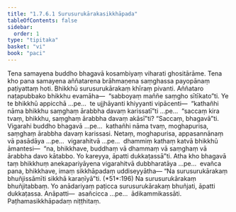 ```yaml
---
title: "1.7.6.1 Surusurukārakasikkhāpada"
tableOfContents: false
sidebar:
  order: 1
type: "tipitaka"
basket: "vi"
book: "paci"
---
```



<DynamicBreadcrumb />

<Division number="627" book="paci">

<Paragraph number="1939" book="paci">
Tena samayena buddho bhagavā kosambiyaṃ viharati ghositārāme. Tena kho pana samayena aññatarena brāhmaṇena saṃghassa payopānaṃ paṭiyattaṃ hoti. Bhikkhū surusurukārakaṃ khīraṃ pivanti. Aññataro naṭapubbako bhikkhu evamāha—  “sabboyaṃ maññe saṃgho sītīkato”ti.
</Paragraph>

<Paragraph number="1940" book="paci">
Ye te bhikkhū appicchā …pe…  te ujjhāyanti khiyyanti vipācenti—  “kathañhi nāma bhikkhu saṃghaṃ ārabbha davaṃ karissatī”ti …pe…  “saccaṃ kira tvaṃ, bhikkhu, saṃghaṃ ārabbha davaṃ akāsī”ti? “Saccaṃ, bhagavā”ti. Vigarahi buddho bhagavā …pe…  kathañhi nāma tvaṃ, moghapurisa, saṃghaṃ ārabbha davaṃ karissasi. Netaṃ, moghapurisa, appasannānaṃ vā pasādāya …pe…  vigarahitvā …pe…  dhammiṃ kathaṃ katvā bhikkhū āmantesi—  “na, bhikkhave, buddhaṃ vā dhammaṃ vā saṃghaṃ vā ārabbha davo kātabbo. Yo kareyya, āpatti dukkaṭassā”ti. Atha kho bhagavā taṃ bhikkhuṃ anekapariyāyena vigarahitvā dubbharatāya …pe…  evañca pana, bhikkhave, imaṃ sikkhāpadaṃ uddiseyyātha—
</Paragraph>

<Paragraph number="1941" book="paci">
<Emphasis>“Na surusurukārakaṃ bhuñjissāmīti sikkhā karaṇīyā”</Emphasis>ti. (*51*:<Emphasis>196</Emphasis>)
</Paragraph>

<Paragraph number="1942" book="paci">
Na surusurukārakaṃ bhuñjitabbaṃ. Yo anādariyaṃ paṭicca surusurukārakaṃ bhuñjati, āpatti dukkaṭassa.
</Paragraph>

<Paragraph number="1943" book="paci">
Anāpatti—  asañcicca …pe…  ādikammikassāti.

</Paragraph>
</Division>

<Paragraph number="1944" type="center" book="paci">
Paṭhamasikkhāpadaṃ niṭṭhitaṃ.
</Paragraph>